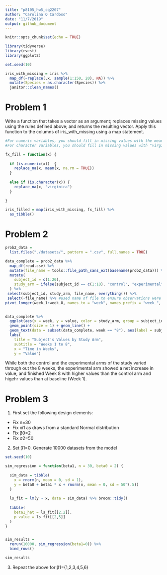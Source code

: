 ```yaml
---
title: "p8105_hw5_cq2207"
author: "Carolina Q Cardoso"
date: "11/7/2019"
output: github_document
---
```


```r
knitr::opts_chunk$set(echo = TRUE)
```

```r
library(tidyverse)
library(rvest)
library(ggplot2)

set.seed(10)

iris_with_missing = iris %>% 
  map_df(~replace(.x, sample(1:150, 20), NA)) %>%
  mutate(Species = as.character(Species)) %>%
  janitor::clean_names()

```

# Problem 1

Write a function that takes a vector as an argument; replaces missing values using the rules defined above; and returns the resulting vector. Apply this function to the columns of iris_with_missing using a map statement.

```r

#For numeric variables, you should fill in missing values with the mean of non-missing values
#For character variables, you should fill in missing values with "virginica" (Species)

fx_fill = function(x) {
  
  if (is.numeric(x))  {
    replace_na(x, mean(x, na.rm = TRUE))
  }
  
  else if (is.character(x)) {
    replace_na(x, "virginica")
  }
  
}

iris_filled = map(iris_with_missing, fx_fill) %>%
  as_tibble()


```

# Problem 2

```r

prob2_data =
  list.files("./datasets/", pattern = ".csv", full.names = TRUE) 

data_complete = prob2_data %>%
  map_df(read.csv) %>%
  mutate(file_name = tools::file_path_sans_ext(basename(prob2_data))) %>%
  mutate(
    subject_id = c(1:20), 
    study_arm = ifelse(subject_id == c(1:10), "control", "experimental")
  ) %>%
 select(subject_id, study_arm, file_name, everything()) %>%
 select(-file_name) %>% #used name of file to ensure observations were coded correctly as control/experimental 
pivot_longer(week_1:week_8, names_to = "week", names_prefix = "week_", values_to = "value")
 

data_complete %>%
  ggplot(aes(x = week, y = value, color = study_arm, group = subject_id)) +
  geom_point(size = 1) + geom_line() +
  geom_text(data = subset(data_complete, week == "8"), aes(label = subject_id, x = week, y = value), hjust = -.5) +
  labs(
    title = "Subject's Values by Study Arm",
    subtitle = "Weeks 1 to 8",
    x = "Time in Weeks",
    y = "Value")


```

While both the control and the experimental arms of the study varied through out the 8 weeks, the experimental arm showed a net increase in value, and finished Week 8 with higher values than the control arm and higehr values than at baseline (Week 1).


# Problem 3

1) First set the following design elements:

- Fix n=30
- Fix xi1 as draws from a standard Normal distribution
- Fix β0=2
- Fix σ2=50

2) Set β1=0. Generate 10000 datasets from the model

```r

set.seed(10)

sim_regression = function(beta1, n = 30, beta0 = 2) {
  
  sim_data = tibble(
    x = rnorm(n, mean = 0, sd = 1),
    y = beta0 + beta1 * x + rnorm(n, mean = 0, sd = 50^(.5))
  )
  
  ls_fit = lm(y ~ x, data = sim_data) %>% broom::tidy()
  
  tibble(
    beta1_hat = ls_fit[[2,2]],
    p_value = ls_fit[[2,5]]
  )
}


sim_results = 
  rerun(10000, sim_regression(beta1=0)) %>% 
  bind_rows() 

sim_results

```

3) Repeat the above for  β1={1,2,3,4,5,6}

